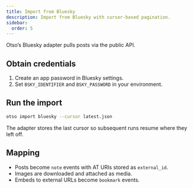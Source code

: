 ```yaml
---
title: Import from Bluesky
description: Import from Bluesky with cursor-based pagination.
sidebar:
  order: 5
---
```


Otso’s Bluesky adapter pulls posts via the public API.

## Obtain credentials

1. Create an app password in Bluesky settings.
2. Set `BSKY_IDENTIFIER` and `BSKY_PASSWORD` in your environment.

## Run the import

```bash
otso import bluesky --cursor latest.json
```

The adapter stores the last cursor so subsequent runs resume where they left off.

## Mapping

- Posts become `note` events with AT URIs stored as `external_id`.
- Images are downloaded and attached as media.
- Embeds to external URLs become `bookmark` events.
